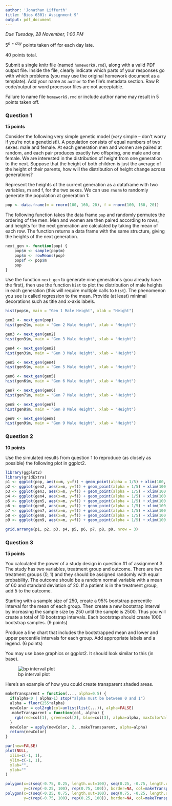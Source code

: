 ```yaml
---
author: 'Jonathan Lifferth'
title: 'Bios 6301: Assignment 9'
output: pdf_document
---
```


*Due Tuesday, 28 November, 1:00 PM*

$5^{n=day}$ points taken off for each day late.

40 points total.

Submit a single knitr file (named `homework9.rmd`), along with a valid PDF output file. Inside the file, clearly indicate which parts of your responses go with which problems (you may use the original homework document as a template). Add your name as `author` to the file's metadata section. Raw R code/output or word processor files are not acceptable.

Failure to name file `homework9.rmd` or include author name may result in 5 points taken off.

### Question 1 ###

**15 points**

Consider the following very simple genetic model (*very* simple -- don't worry if you're not a geneticist!). A population consists of equal numbers of two sexes: male and female. At each generation men and women are paired at random, and each pair produces exactly two offspring, one male and one female. We are interested in the distribution of height from one generation to the next. Suppose that the height of both children is just the average of the height of their parents, how will the distribution of height change across generations?

Represent the heights of the current generation as a dataframe with two variables, m and f, for the two sexes. We can use `rnorm` to randomly generate the population at generation 1:

```r
pop <- data.frame(m = rnorm(100, 160, 20), f = rnorm(100, 160, 20))
```

The following function takes the data frame `pop` and randomly permutes the ordering of the men. Men and women are then paired according to rows, and heights for the next generation are calculated by taking the mean of each row. The function returns a data frame with the same structure, giving the heights of the next generation.

```r
next_gen <- function(pop) {
    pop$m <- sample(pop$m)
    pop$m <- rowMeans(pop)
    pop$f <- pop$m
    pop
}
```

Use the function `next_gen` to generate nine generations (you already have the first), then use the function `hist` to plot the distribution of male heights in each generation (this will require multiple calls to `hist`). The phenomenon you see is called regression to the mean.  Provide (at least) minimal decorations such as title and x-axis labels.

```r
hist(pop$m, main = "Gen 1 Male Height", xlab = "Height")
```
```r
gen2 <- next_gen(pop)
hist(gen2$m, main = "Gen 2 Male Height", xlab = "Height")
```
```r
gen3 <- next_gen(gen2)
hist(gen3$m, main = "Gen 3 Male Height", xlab = "Height")
```
```r
gen4 <- next_gen(gen2)
hist(gen3$m, main = "Gen 3 Male Height", xlab = "Height")
```
```r
gen5 <- next_gen(gen4)
hist(gen5$m, main = "Gen 5 Male Height", xlab = "Height")
```
```r
gen6 <- next_gen(gen5)
hist(gen6$m, main = "Gen 6 Male Height", xlab = "Height")
```
```r
gen7 <- next_gen(gen6)
hist(gen7$m, main = "Gen 7 Male Height", xlab = "Height")
```
```r
gen8 <- next_gen(gen7)
hist(gen8$m, main = "Gen 8 Male Height", xlab = "Height")
```
```r
gen9 <- next_gen(gen8)
hist(gen9$m, main = "Gen 9 Male Height", xlab = "Height")
```

### Question 2 ###

**10 points**

Use the simulated results from question 1 to reproduce (as closely as possible) the following plot in ggplot2.

```r
library(ggplot2)
library(gridExtra)
p1 <- ggplot(pop, aes(x=m, y=f)) + geom_point(alpha = 1/5) + xlim(100, 225) + ylim(90, 210)
p2 <- ggplot(gen2, aes(x=m, y=f)) + geom_point(alpha = 1/5) + xlim(100, 225) + ylim(90, 210)
p3 <- ggplot(gen3, aes(x=m, y=f)) + geom_point(alpha = 1/5) + xlim(100, 225) + ylim(90, 210)
p4 <- ggplot(gen4, aes(x=m, y=f)) + geom_point(alpha = 1/5) + xlim(100, 225) + ylim(90, 210)
p5 <- ggplot(gen5, aes(x=m, y=f)) + geom_point(alpha = 1/5) + xlim(100, 225) + ylim(90, 210)
p6 <- ggplot(gen6, aes(x=m, y=f)) + geom_point(alpha = 1/5) + xlim(100, 225) + ylim(90, 210)
p7 <- ggplot(gen7, aes(x=m, y=f)) + geom_point(alpha = 1/5) + xlim(100, 225) + ylim(90, 210)
p8 <- ggplot(gen8, aes(x=m, y=f)) + geom_point(alpha = 1/5) + xlim(100, 225) + ylim(90, 210)
p9 <- ggplot(gen9, aes(x=m, y=f)) + geom_point(alpha = 1/5) + xlim(100, 225) + ylim(90, 210)

```

```r
grid.arrange(p1, p2, p3, p4, p5, p6, p7, p8, p9, nrow = 3)

```



### Question 3 ###

**15 points**

You calculated the power of a study design in question #1 of assignment 3. The study has two variables, treatment group and outcome. There are two treatment groups (0, 1) and they should be assigned randomly with equal probability. The outcome should be a random normal variable with a mean of 60 and standard deviation of 20. If a patient is in the treatment group, add 5 to the outcome.

Starting with a sample size of 250, create a 95% bootstrap percentile interval for the mean of each group. Then create a new bootstrap interval by increasing the sample size by 250 until the sample is 2500. Thus you will create a total of 10 bootstrap intervals.  Each bootstrap should create 1000 bootstrap samples. (9 points)

Produce a line chart that includes the bootstrapped mean and lower and upper percentile intervals for each group.  Add appropriate labels and a legend. (6 points)

You may use base graphics or ggplot2.  It should look similar to this (in base).

![bp interval plot](bpi.jpg)

Here's an example of how you could create transparent shaded areas.

```r
makeTransparent = function(..., alpha=0.5) {
  if(alpha<0 | alpha>1) stop("alpha must be between 0 and 1")
  alpha = floor(255*alpha)  
  newColor = col2rgb(col=unlist(list(...)), alpha=FALSE)
  .makeTransparent = function(col, alpha) {
    rgb(red=col[1], green=col[2], blue=col[3], alpha=alpha, maxColorValue=255)
  }
  newColor = apply(newColor, 2, .makeTransparent, alpha=alpha)
  return(newColor)
}

par(new=FALSE)
plot(NULL,
  xlim=c(-1, 1),
  ylim=c(-1, 1),
  xlab="",
  ylab=""
)

polygon(x=c(seq(-0.75, 0.25, length.out=100), seq(0.25, -0.75, length.out=100)),
        y=c(rep(-0.25, 100), rep(0.75, 100)), border=NA, col=makeTransparent('blue',alpha=0.5))
polygon(x=c(seq(-0.25, 0.75, length.out=100), seq(0.75, -0.25, length.out=100)),
        y=c(rep(-0.75, 100), rep(0.25, 100)), border=NA, col=makeTransparent('red',alpha=0.5))
```

